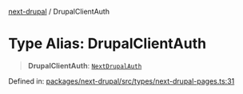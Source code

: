 [next-drupal](../globals.mdx) / DrupalClientAuth

# Type Alias: DrupalClientAuth

> **DrupalClientAuth**: [`NextDrupalAuth`](NextDrupalAuth.mdx)

Defined in: [packages/next-drupal/src/types/next-drupal-pages.ts:31](https://github.com/chapter-three/next-drupal/blob/b814feb907442ea504825c35810c973aeb865442/packages/next-drupal/src/types/next-drupal-pages.ts#L31)
